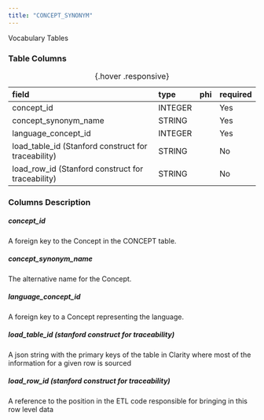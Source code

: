 ```yaml
---
title: "CONCEPT_SYNONYM"
---
```


Vocabulary Tables

### Table Columns

| field                                               | type    | phi   | required   |
|:----------------------------------------------------|:--------|:------|:-----------|
| concept_id                                          | INTEGER |       | Yes        |
| concept_synonym_name                                | STRING  |       | Yes        |
| language_concept_id                                 | INTEGER |       | Yes        |
| load_table_id (Stanford construct for traceability) | STRING  |       | No         |
| load_row_id (Stanford construct for traceability)   | STRING  |       | No         |

:  {.hover .responsive}

### Columns Description


##### concept_id

A foreign key to the Concept in the CONCEPT table.

##### concept_synonym_name

The alternative name for the Concept.

##### language_concept_id

A foreign key to a Concept representing the language.

##### load_table_id (stanford construct for traceability)

A json string with the primary keys of the table in Clarity where most of the information for a given row is sourced

##### load_row_id (stanford construct for traceability)

A reference to the position in the ETL code responsible for bringing in this row level data
